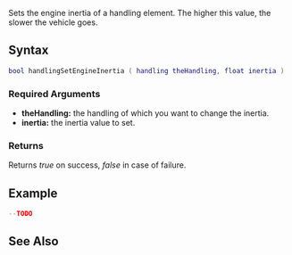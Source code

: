 
{{Server function}}
Sets the engine inertia of a handling element. The higher this value, the slower the vehicle goes.

==Syntax==
<syntaxhighlight lang="lua">
bool handlingSetEngineInertia ( handling theHandling, float inertia )
</syntaxhighlight>

===Required Arguments===
*'''theHandling:''' the handling of which you want to change the inertia.
*'''inertia:''' the inertia value to set.

===Returns===
Returns ''true'' on success, ''false'' in case of failure.

==Example==
<syntaxhighlight lang="lua">
--TODO
</syntaxhighlight>

==See Also==
{{Handling_functions}}